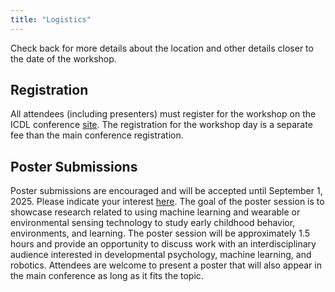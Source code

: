 ```yaml
---
title: "Logistics"
---
```


:::{.callout-tip title="More details coming soon"}
Check back for more details about the location and other details closer to the date of the workshop.
:::

## Registration

All attendees (including presenters) must register for the workshop on the ICDL conference [site](https://icdl2025.fel.cvut.cz/registration/). The registration for the workshop day is a separate fee than the main conference registration. 

## Poster Submissions

Poster submissions are encouraged and will be accepted until September 1, 2025. Please indicate your interest [here](https://forms.gle/UKxeYWYwAzEa95Eu7). The goal of the poster session is to showcase research related to using machine learning and wearable or environmental sensing technology to study early childhood behavior, environments, and learning. The poster session will be approximately 1.5 hours and provide an opportunity to discuss work with an interdisciplinary audience interested in developmental psychology, machine learning, and robotics. Attendees are welcome to present a poster that will also appear in the main conference as long as it fits the topic.